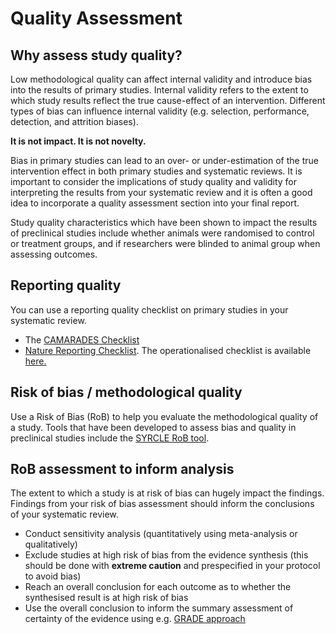 # Quality Assessment

## Why assess study quality?

Low methodological quality can affect internal validity and introduce bias into the results of primary studies. Internal validity refers to the extent to which study results reflect the true cause-effect of an intervention. Different types of bias can influence internal validity (e.g. selection, performance, detection, and attrition biases).

**It is not impact. It is not novelty.** 

Bias in primary studies can lead to an over- or under-estimation of the true intervention effect in both primary studies and systematic reviews. It is important to consider the implications of study quality and validity for interpreting the results from your systematic review and it is often a good idea to incorporate a quality assessment section into your final report.

Study quality characteristics which have been shown to impact the results of preclinical studies include whether animals were randomised to control or treatment groups, and if researchers were blinded to animal group when assessing outcomes.

## Reporting quality

You can use a reporting quality checklist on primary studies in your systematic review. 

- The [CAMARADES Checklist](https://www.ahajournals.org/doi/pdf/10.1161/01.str.0000125719.25853.20){target="_blank"}
- [Nature Reporting Checklist](https://www.gene-quantification.de/checklist-for-life-sciences-articles.pdf){target="_blank"}. The operationalised checklist is available [here.](https://link.springer.com/article/10.1007/s11192-016-1964-8/tables/6){target="_blank"}

## Risk of bias / methodological quality
Use a Risk of Bias (RoB) to help you evaluate the methodological quality of a study. Tools that have been developed to assess bias and quality in preclinical studies include the [SYRCLE RoB tool](https://bmcmedresmethodol.biomedcentral.com/track/pdf/10.1186/1471-2288-14-43){target="_blank"}.

## RoB assessment to inform analysis

The extent to which a study is at risk of bias can hugely impact the findings. Findings from your risk of bias assessment should inform the conclusions of your systematic review. 

- Conduct sensitivity analysis (quantitatively using meta-analysis or qualitatively)
- Exclude studies at high risk of bias from the evidence synthesis (this should be done with **extreme caution** and prespecified in your protocol to avoid bias)
- Reach an overall conclusion for each outcome as to whether the synthesised result is at high risk of bias
- Use the overall conclusion to inform the summary assessment of certainty of the evidence using e.g. [GRADE approach](https://bestpractice.bmj.com/info/toolkit/learn-ebm/what-is-grade/){target="_blank"}
